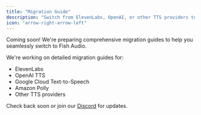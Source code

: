 ```yaml
---
title: "Migration Guide"
description: "Switch from ElevenLabs, OpenAI, or other TTS providers to Fish Audio"
icon: "arrow-right-arrow-left"
---
```


<Info>
Coming soon! We're preparing comprehensive migration guides to help you seamlessly switch to Fish Audio.
</Info>

We're working on detailed migration guides for:
- ElevenLabs
- OpenAI TTS
- Google Cloud Text-to-Speech
- Amazon Polly
- Other TTS providers

Check back soon or join our [Discord](https://discord.gg/dF9Db2Tt3Y) for updates.